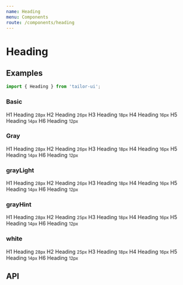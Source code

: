 ```yaml
---
name: Heading
menu: Components
route: /components/heading
---
```



# Heading

## Examples

```js
import { Heading } from 'tailor-ui';
```

### Basic

<Playground>
  <Heading.h1>
    H1 Heading <small>28px</small>
  </Heading.h1>
  <Heading.h2>
    H2 Heading <small>26px</small>
  </Heading.h2>
  <Heading.h3>
    H3 Heading <small>18px</small>
  </Heading.h3>
  <Heading.h4>
    H4 Heading <small>16px</small>
  </Heading.h4>
  <Heading.h5>
    H5 Heading <small>14px</small>
  </Heading.h5>
  <Heading.h6>
    H6 Heading <small>12px</small>
  </Heading.h6>
</Playground>

### Gray

<Playground>
  <Heading.h1 gray>
    H1 Heading <small>28px</small>
  </Heading.h1>
  <Heading.h2 gray>
    H2 Heading <small>26px</small>
  </Heading.h2>
  <Heading.h3 gray>
    H3 Heading <small>18px</small>
  </Heading.h3>
  <Heading.h4 gray>
    H4 Heading <small>16px</small>
  </Heading.h4>
  <Heading.h5 gray>
    H5 Heading <small>14px</small>
  </Heading.h5>
  <Heading.h6 gray>
    H6 Heading <small>12px</small>
  </Heading.h6>
</Playground>

### grayLight

<Playground>
  <Heading.h1 grayLight>
    H1 Heading <small>28px</small>
  </Heading.h1>
  <Heading.h2 grayLight>
    H2 Heading <small>26px</small>
  </Heading.h2>
  <Heading.h3 grayLight>
    H3 Heading <small>18px</small>
  </Heading.h3>
  <Heading.h4 grayLight>
    H4 Heading <small>16px</small>
  </Heading.h4>
  <Heading.h5 grayLight>
    H5 Heading <small>14px</small>
  </Heading.h5>
  <Heading.h6 grayLight>
    H6 Heading <small>12px</small>
  </Heading.h6>
</Playground>

### grayHint

<Playground>
  <Heading.h1 grayHint>
    H1 Heading <small>28px</small>
  </Heading.h1>
  <Heading.h2 grayHint>
    H2 Heading <small>25px</small>
  </Heading.h2>
  <Heading.h3 grayHint>
    H3 Heading <small>18px</small>
  </Heading.h3>
  <Heading.h4 grayHint>
    H4 Heading <small>16px</small>
  </Heading.h4>
  <Heading.h5 grayHint>
    H5 Heading <small>14px</small>
  </Heading.h5>
  <Heading.h6 grayHint>
    H6 Heading <small>12px</small>
  </Heading.h6>
</Playground>

### white

<Playground>
  <div style={{ backgroundColor: '#000' }}>
    <Heading.h1 white>
      H1 Heading <small>28px</small>
    </Heading.h1>
    <Heading.h2 white>
      H2 Heading <small>25px</small>
    </Heading.h2>
    <Heading.h3 white>
      H3 Heading <small>18px</small>
    </Heading.h3>
    <Heading.h4 white>
      H4 Heading <small>16px</small>
    </Heading.h4>
    <Heading.h5 white>
      H5 Heading <small>14px</small>
    </Heading.h5>
    <Heading.h6 white>
      H6 Heading <small>12px</small>
    </Heading.h6>
  </div>
</Playground>

## API

<PropsTable of={Heading} />
